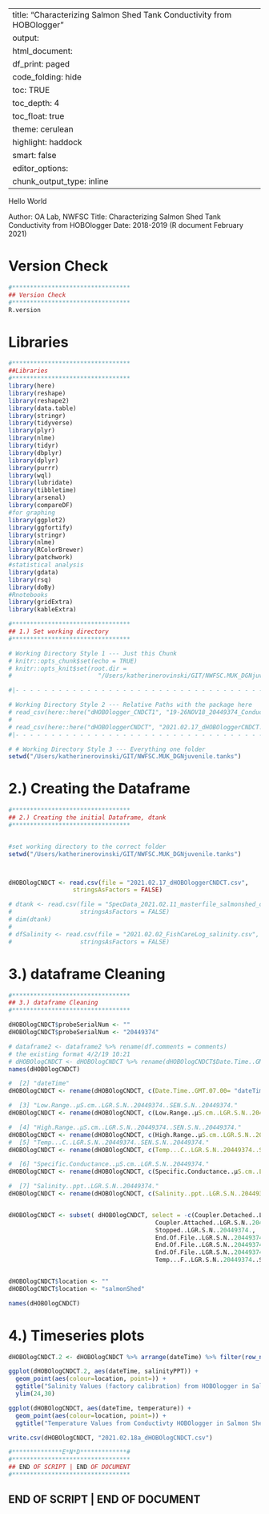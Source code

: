 
---
title: "Characterizing Salmon Shed Tank Conductivity from HOBOlogger"
output:
 html_document:
    df_print: paged
    code_folding: hide
    toc: TRUE
    toc_depth: 4
    toc_float: true
    theme: cerulean
    highlight: haddock
    smart: false
editor_options: 
  chunk_output_type: inline
---


Hello World

Author: OA Lab, NWFSC
Title: Characterizing Salmon Shed Tank Conductivity from HOBOlogger
Date: 2018-2019 (R document February 2021)



# Version Check
```r
#*********************************
## Version Check
#********************************* 
R.version

```



# Libraries
```r
#*********************************
##Libraries
#********************************* 
library(here)
library(reshape)
library(reshape2)
library(data.table)
library(stringr)
library(tidyverse)
library(plyr)
library(nlme)
library(tidyr)
library(dbplyr)
library(dplyr)
library(purrr)
library(wql)
library(lubridate)
library(tibbletime)
library(arsenal)
library(compareDF)
#for graphing
library(ggplot2)
library(ggfortify)
library(stringr)
library(nlme)
library(RColorBrewer)
library(patchwork)
#statistical analysis
library(gdata)
library(rsq)
library(doBy)
#Rnotebooks 
library(gridExtra)
library(kableExtra)

```


```r
#*********************************
## 1.) Set working directory
#*********************************

# Working Directory Style 1 --- Just this Chunk
# knitr::opts_chunk$set(echo = TRUE)
# knitr::opts_knit$set(root.dir =
#                        "/Users/katherinerovinski/GIT/NWFSC.MUK_DGNjuvenile.tanks/HOBO Data")

#|- - - - - - - - - - - - - - - - - - - - - - - - - - - - - - - - - - - - - - - - - |

# Working Directory Style 2 --- Relative Paths with the package here
# read_csv(here::here("dHOBOlogger_CNDCT1", "19-26NOV18_20449374_ConductivityLogger_FactoryCAL.csv"))
# 
# read_csv(here::here("dHOBOloggerCNDCT", "2021.02.17_dHOBOloggerCNDCT.csv")
#|- - - - - - - - - - - - - - - - - - - - - - - - - - - - - - - - - - - - - - - - - |

# # Working Directory Style 3 --- Everything one folder
setwd("/Users/katherinerovinski/GIT/NWFSC.MUK_DGNjuvenile.tanks")


```



# 2.) Creating the Dataframe
```r

#*********************************
## 2.) Creating the initial Dataframe, dtank
#*********************************


#set working directory to the correct folder
setwd("/Users/katherinerovinski/GIT/NWFSC.MUK_DGNjuvenile.tanks")



dHOBOlogCNDCT <- read.csv(file = "2021.02.17_dHOBOloggerCNDCT.csv", 
                  stringsAsFactors = FALSE)

# dtank <- read.csv(file = "SpecData_2021.02.11_masterfile_salmonshed_chumhouse.csv", 
#                   stringsAsFactors = FALSE)
# dim(dtank)
# 
# dfSalinity <- read.csv(file = "2021.02.02_FishCareLog_salinity.csv", 
#                   stringsAsFactors = FALSE)


```





# 3.) dataframe Cleaning 
```r
#*********************************
## 3.) dataframe Cleaning   
#*********************************

dHOBOlogCNDCT$probeSerialNum <- ""
dHOBOlogCNDCT$probeSerialNum <- "20449374"

# dataframe2 <- dataframe2 %>% rename(df.comments = comments)
# the existing format 4/2/19 10:21
# dHOBOlogCNDCT <- dHOBOlogCNDCT %>% rename(dHOBOlogCNDCT$Date.Time..GMT.07.00 = dateTime)
names(dHOBOlogCNDCT)

#  [2] "dateTime"  
dHOBOlogCNDCT <- rename(dHOBOlogCNDCT, c(Date.Time..GMT.07.00= "dateTime"))

#  [3] "Low.Range..μS.cm..LGR.S.N..20449374..SEN.S.N..20449374." 
dHOBOlogCNDCT <- rename(dHOBOlogCNDCT, c(Low.Range..μS.cm..LGR.S.N..20449374..SEN.S.N..20449374.= "lowRangeμS.cm"))

#  [4] "High.Range..μS.cm..LGR.S.N..20449374..SEN.S.N..20449374."       
dHOBOlogCNDCT <- rename(dHOBOlogCNDCT, c(High.Range..μS.cm..LGR.S.N..20449374..SEN.S.N..20449374.= "highRangeμS.cm"))                      
#  [5] "Temp...C..LGR.S.N..20449374..SEN.S.N..20449374."  
dHOBOlogCNDCT <- rename(dHOBOlogCNDCT, c(Temp...C..LGR.S.N..20449374..SEN.S.N..20449374.= "temperature")) 

#  [6] "Specific.Conductance..μS.cm..LGR.S.N..20449374."         
dHOBOlogCNDCT <- rename(dHOBOlogCNDCT, c(Specific.Conductance..μS.cm..LGR.S.N..20449374.= "specificCNDCTμS.cm")) 

#  [7] "Salinity..ppt..LGR.S.N..20449374."                       
dHOBOlogCNDCT <- rename(dHOBOlogCNDCT, c(Salinity..ppt..LGR.S.N..20449374.= "salinityPPT")) 


dHOBOlogCNDCT <- subset( dHOBOlogCNDCT, select = -c(Coupler.Detached..LGR.S.N..20449374.,
                                         Coupler.Attached..LGR.S.N..20449374.,
                                         Stopped..LGR.S.N..20449374.,         
                                         End.Of.File..LGR.S.N..20449374.,
                                         End.Of.File..LGR.S.N..20449374..1,
                                         End.Of.File..LGR.S.N..20449374..2,
                                         Temp...F..LGR.S.N..20449374..SEN.S.N..20449374.))


dHOBOlogCNDCT$location <- ""
dHOBOlogCNDCT$location <- "salmonShed"

names(dHOBOlogCNDCT)

```



# 4.) Timeseries plots
```r

dHOBOlogCNDCT.2 <- dHOBOlogCNDCT %>% arrange(dateTime) %>% filter(row_number() %% 17 == 0)

ggplot(dHOBOlogCNDCT.2, aes(dateTime, salinityPPT)) + 
  geom_point(aes(colour=location, point=)) + 
  ggtitle("Salinity Values (factory calibration) from HOBOlogger in Salmon Shed") +
  ylim(24,30)


```


```r

ggplot(dHOBOlogCNDCT, aes(dateTime, temperature)) + 
  geom_point(aes(colour=location, point=)) + 
  ggtitle("Temperature Values from Conductivty HOBOlogger in Salmon Shed") 

```



```r
write.csv(dHOBOlogCNDCT, "2021.02.18a_dHOBOlogCNDCT.csv")

```









```r
#**************E*N*D*************# 
#*********************************
## END OF SCRIPT | END OF DOCUMENT 
#*********************************
```


## END OF SCRIPT | END OF DOCUMENT
